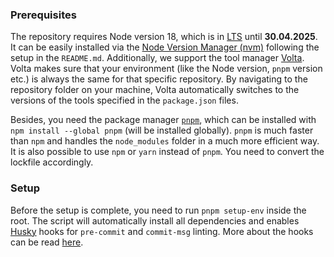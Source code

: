 ### Prerequisites

The repository requires Node version 18, which is in [LTS](https://github.com/nodejs/release#release-schedule) until **30.04.2025**. It can
be easily installed via the [Node Version Manager (nvm)](https://github.com/nvm-sh/nvm) following the setup in the `README.md`.
Additionally, we support the tool manager [Volta](https://volta.sh/). Volta makes sure that your environment (like the Node version, `pnpm`
version etc.) is always the same for that specific repository. By navigating to the repository folder on your machine, Volta automatically
switches to the versions of the tools specified in the `package.json` files.

Besides, you need the package manager [`pnpm`](https://pnpm.io/), which can be installed with `npm install --global pnpm` (will be installed
globally). `pnpm` is much faster than `npm` and handles the `node_modules` folder in a much more efficient way. It is also possible to use
`npm` or `yarn` instead of `pnpm`. You need to convert the lockfile accordingly.

### Setup

Before the setup is complete, you need to run `pnpm setup-env` inside the root. The script will automatically install
all dependencies and enables [Husky](https://typicode.github.io/husky) hooks for `pre-commit` and `commit-msg` linting.
More about the hooks can be read [here](/devguide/commits).
